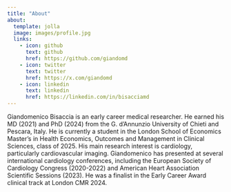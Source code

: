 ```yaml
---
title: "About"
about:
  template: jolla
  image: images/profile.jpg
  links:
    - icon: github
      text: github
      href: https://github.com/giandomd
    - icon: twitter
      text: twitter
      href: https://x.com/giandomd
    - icon: linkedin
      text: linkedin
      href: https://linkedin.com/in/bisacciamd
---
```


Giandomenico Bisaccia is an early career medical researcher. He earned his MD (2021) and PhD (2024) from the G. d'Annunzio University of Chieti and Pescara, Italy. He is currently a student in the London School of Economics Master's in Health Economics, Outcomes and Management in Clinical Sciences, class of 2025. His main research interest is cardiology, particularly cardiovascular imaging. Giandomenico has presented at several international cardiology conferences, including the European Society of Cardiology Congress (2020-2022) and American Heart Association Scientific Sessions (2023). He was a finalist in the Early Career Award clinical track at London CMR 2024.